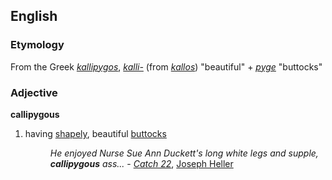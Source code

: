 == English ==
=== Etymology ===
From the Greek ''[[kallipygos]]'', ''[[kalli-]]'' (from ''[[kallos]]'') "beautiful" + ''[[pyge]]'' "buttocks"
=== Adjective ===
'''callipygous'''
# having [[shapely]], beautiful [[buttocks]]
#: ''He enjoyed Nurse Sue Ann Duckett's long white legs and supple, '''callipygous''' ass...'' - ''[[Catch 22]]'', [[Joseph Heller]]